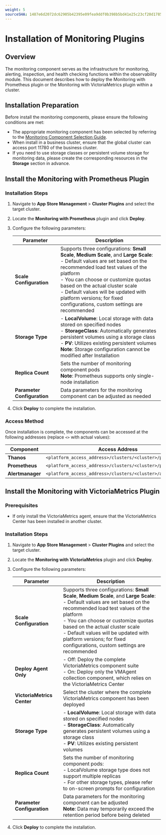 ```yaml
---
weight: 5
sourceSHA: 1487e6d2072dc62905b42395e09fea9ddf0b398b5bd41e25c23cf20d178520f6
---
```


# Installation of Monitoring Plugins

## Overview

The monitoring component serves as the infrastructure for monitoring, alerting, inspection, and health checking functions within the observability module. This document describes how to deploy the Monitoring with Prometheus plugin or the Monitoring with VictoriaMetrics plugin within a cluster.

## Installation Preparation

Before install the monitoring components, please ensure the following conditions are met:

- The appropriate monitoring component has been selected by referring to the [Monitoring Component Selection Guide](../architecture/component_selection_suggestion.mdx).
- When install in a business cluster, ensure that the global cluster can access port 11780 of the business cluster.
- If you need to use storage classes or persistent volume storage for monitoring data, please create the corresponding resources in the **Storage** section in advance.

## Install the Monitoring with Prometheus Plugin

### Installation Steps

1. Navigate to **App Store Management** > **Cluster Plugins** and select the target cluster.

2. Locate the **Monitoring with Prometheus** plugin and click **Deploy**.

3. Configure the following parameters:

   | Parameter       | Description                                                                                                                |
   | --------------- | -------------------------------------------------------------------------------------------------------------------------- |
   | **Scale Configuration** | Supports three configurations: **Small Scale**, **Medium Scale**, and **Large Scale**:<br />- Default values are set based on the recommended load test values of the platform<br />- You can choose or customize quotas based on the actual cluster scale<br />- Default values will be updated with platform versions; for fixed configurations, custom settings are recommended   |
   | **Storage Type**       | - **LocalVolume**: Local storage with data stored on specified nodes<br />- **StorageClass**: Automatically generates persistent volumes using a storage class<br />- **PV**: Utilizes existing persistent volumes<br />**Note**: Storage configuration cannot be modified after Installation |
   | **Replica Count**      | Sets the number of monitoring component pods<br />**Note**: Prometheus supports only single-node installation                                            |
   | **Parameter Configuration** | Data parameters for the monitoring component can be adjusted as needed                                                                                     |

4. Click **Deploy** to complete the installation.

### Access Method

Once installation is complete, the components can be accessed at the following addresses (replace `<>` with actual values):

| Component           | Access Address                                   |
| ------------------ | ----------------------------------------------- |
| **Thanos**         | `<platform_access_address>/clusters/<cluster>/prometheus`   |
| **Prometheus**     | `<platform_access_address>/clusters/<cluster>/prometheus-0` |
| **Alertmanager**   | `<platform_access_address>/clusters/<cluster>/alertmanager` |

## Install the Monitoring with VictoriaMetrics Plugin

### Prerequisites

- If only install the VictoriaMetrics agent, ensure that the VictoriaMetrics Center has been installed in another cluster.

### Installation Steps

1. Navigate to **App Store Management** > **Cluster Plugins** and select the target cluster.

2. Locate the **Monitoring with VictoriaMetrics** plugin and click **Deploy**.

3. Configure the following parameters:

   | Parameter                         | Description                                                                                                       |
   | --------------------------------- | ----------------------------------------------------------------------------------------------------------------- |
   | **Scale Configuration**           | Supports three configurations: **Small Scale**, **Medium Scale**, and **Large Scale**:<br />- Default values are set based on the recommended load test values of the platform<br />- You can choose or customize quotas based on the actual cluster scale<br />- Default values will be updated with platform versions; for fixed configurations, custom settings are recommended |
   | **Deploy Agent Only**            | - Off: Deploy the complete VictoriaMetrics component suite<br />- On: Deploy only the VMAgent collection component, which relies on the VictoriaMetrics Center                         |
   | **VictoriaMetrics Center**       | Select the cluster where the complete VictoriaMetrics component has been deployed                                               |
   | **Storage Type**                 | - **LocalVolume**: Local storage with data stored on specified nodes<br />- **StorageClass**: Automatically generates persistent volumes using a storage class<br />- **PV**: Utilizes existing persistent volumes                |
   | **Replica Count**                | Sets the number of monitoring component pods:<br />- LocalVolume storage type does not support multiple replicas<br />- For other storage types, please refer to on-screen prompts for configuration                                            |
   | **Parameter Configuration**      | Data parameters for the monitoring component can be adjusted<br />**Note**: Data may temporarily exceed the retention period before being deleted                          |

4. Click **Deploy** to complete the installation.
